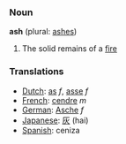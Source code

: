 === Noun ===


'''ash''' (plural: [[ashes]])

#The solid remains of a [[fire]]

=== Translations ===
*[[Dutch]]: [[as]] ''f'', [[asse]] ''f''
*[[French]]: [[cendre]] ''m''
*[[German]]: [[Asche]] ''f''
*[[Japanese]]: [[灰]] (hai)
*[[Spanish]]: ceniza